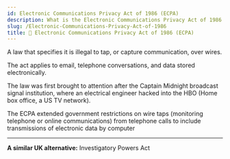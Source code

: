 ```yaml
---
id: Electronic Communications Privacy Act of 1986 (ECPA)
description: What is the Electronic Communications Privacy Act of 1986 (ECPA)
slug: /Electronic-Communications-Privacy-Act-of-1986
title: 📱 Electronic Communications Privacy Act of 1986 (ECPA)
---
```


<p className="grey">A law that specifies it is illegal to tap, or capture communication, over wires.</p>

The act applies to email, telephone conversations, and data stored electronically. <br />

The law was first brought to attention after the Captain Midnight broadcast signal institution, where an electrical engineer hacked into the HBO (Home box office, a US TV network). <br />

The ECPA extended government restrictions on wire taps (monitoring telephone or online communications) from telephone calls to include transmissions of electronic data by computer <br />

---

**A similar UK alternative:** Investigatory Powers Act